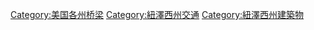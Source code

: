 [[Category:美国各州桥梁|Category:美国各州桥梁]]
[[Category:紐澤西州交通|Category:紐澤西州交通]]
[[Category:紐澤西州建築物|Category:紐澤西州建築物]]